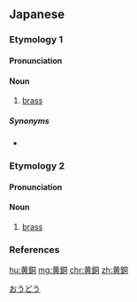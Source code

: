 {{also|黄铜|黃銅}}
==Japanese==
{{wikipedia|lang=ja}}

===Etymology 1===
{{ja-kanjitab|おう|どう|yomi=o}}

====Pronunciation====
{{ja-pron|yomi=o|おうどう|acc=0|acc_ref=DJR}}

====Noun====
{{ja-noun|おうどう|kyu=黃銅|hhira=わうどう}}

# [[brass]]

=====Synonyms=====
* {{ja-r|真鍮|しんちゅう}}

===Etymology 2===
{{ja-kanjitab|こう|どう|yomi=o}}

====Pronunciation====
{{ja-pron|yomi=o|こうどう|acc=0|acc_ref=DJR}}

====Noun====
{{ja-noun|こうどう|kyu=黃銅|hhira=くわうどう}}

# [[brass]]

===References===
<references/>

[[Category:ja:Alloys|おうどう]]

[[hu:黄銅]]
[[mg:黄銅]]
[[chr:黄銅]]
[[zh:黄銅]]